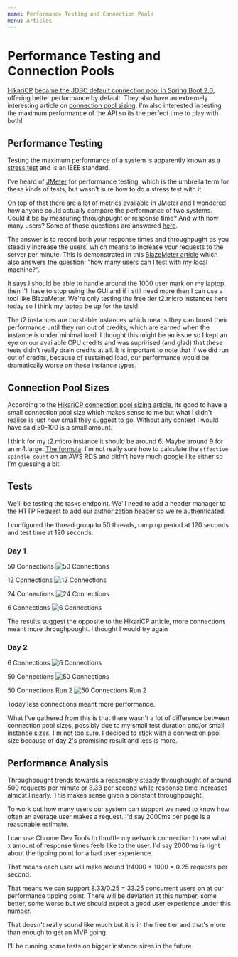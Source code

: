```yaml
---
name: Performance Testing and Connection Pools
menu: Articles
---
```


# Performance Testing and Connection Pools

[HikariCP](https://github.com/brettwooldridge/HikariCP) [became the JDBC default connection pool in Spring Boot 2.0](https://github.com/spring-projects/spring-boot/issues/6013), offering better performance by default. They also have an extremely interesting article on [connection pool sizing](https://github.com/brettwooldridge/HikariCP/wiki/About-Pool-Sizing). I'm also interested in testing the maximum performance of the API so its the perfect time to play with both!

## Performance Testing

Testing the maximum performance of a system is apparently known as a [stress test](https://www.linkedin.com/pulse/performance-load-stress-endurance-test-which-do-you-want-chris-jones/) and is an IEEE standard.

I've heard of [JMeter](https://jmeter.apache.org/) for performance testing, which is the umbrella term for these kinds of tests, but wasn't sure how to do a stress test with it.

On top of that there are a lot of metrics available in JMeter and I wondered how anyone could actually compare the performance of two systems. Could it be by measuring throughpught or response time? And with how many users? Some of those questions are answered [here](https://sqa.stackexchange.com/a/18612).

The answer is to record both your response times and throughpught as you steadily increase the users, which means to increase your requests to the server per minute. This is demonstrated in this [BlazeMeter article](https://www.blazemeter.com/blog/what%E2%80%99s-the-max-number-of-users-you-can-test-on-jmeter) which also answers the question: "how many users can I test with my local machine?".

It says I should be able to handle around the 1000 user mark on my laptop, then I'll have to stop using the GUI and if I still need more then I can use a tool like BlazeMeter. We're only testing the free tier t2.micro instances here today so I think my laptop be up for the task!

The t2 instances are burstable instances which means they can boost their performance until they run out of credits, which are earned when the instance is under minimal load. I thought this might be an issue so I kept an eye on our available CPU credits and was suprirised (and glad) that these tests didn't really drain credits at all. It is important to note that if we did run out of credits, because of sustained load, our performance would be dramatically worse on these instance types.

## Connection Pool Sizes

According to the [HikariCP connection pool sizing article](https://github.com/brettwooldridge/HikariCP/wiki/About-Pool-Sizing), its good to have a small connection pool size which makes sense to me but what I didn't realise is just how small they suggest to go. Without any context I would have said 50-100 is a small amount.

I think for my t2.micro instance it should be around 6. Maybe around 9 for an m4.large. [The formula](https://github.com/brettwooldridge/HikariCP/wiki/About-Pool-Sizing#the-formula). I'm not really sure how to calculate the `effective spindle count` on an AWS RDS and didn't have much google like either so I'm guessing a bit.

## Tests

We'll be testing the tasks endpoint. We'll need to add a header manager to the HTTP Request to add our authorization header so we're authenticated.

I configured the thread group to 50 threads, ramp up period at 120 seconds and test time at 120 seconds.

### Day 1

50 Connections
![50 Connections](../assets/day-1-50-connections.png)

12 Connections
![12 Connections](../assets/day-1-12-connections.png)

24 Connections
![24 Connections](../assets/day-1-24-connections.png)

6 Connections
![6 Connections](../assets/day-1-6-connections.png)

The results suggest the opposite to the HikariCP article, more connections meant more throughpought. I thought I would try again

### Day 2

6 Connections
![6 Connections](../assets/day-2-6-connections.png)

50 Connections
![50 Connections](../assets/day-2-50-connections.png)

50 Connections Run 2
![50 Connections Run 2](../assets/day-2-50-connections-run-2.png)

Today less connections meant more performance.

What I've gathered from this is that there wasn't a lot of difference between connection pool sizes, possibly due to my small test duration and/or small instance sizes. I'm not too sure. I decided to stick with a connection pool size because of day 2's promising result and less is more.

## Performance Analysis

Throughpought trends towards a reasonably steady throughought of around 500 requests per minute or 8.33 per second while response time increases almost linearly. This makes sense given a constant throughpought.

To work out how many users our system can support we need to know how often an average user makes a request. I'd say 2000ms per page is a reasonable estimate.

I can use Chrome Dev Tools to throttle my network connection to see what x amount of response times feels like to the user. I'd say 2000ms is right about the tipping point for a bad user experience.

That means each user will make around 1/4000 \* 1000 = 0.25 requests per second.

That means we can support 8.33/0.25 = 33.25 concurrent users on at our performance tipping point. There will be deviation at this number, some better, some worse but we should expect a good user experience under this number.

That doesn't really sound like much but it is in the free tier and that's more than enough to get an MVP going.

I'll be running some tests on bigger instance sizes in the future.
